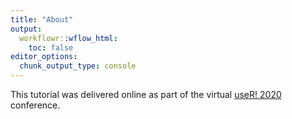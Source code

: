 ```yaml
---
title: "About"
output:
  workflowr::wflow_html:
    toc: false
editor_options:
  chunk_output_type: console
---
```


This tutorial was delivered online as part of the virtual [useR!
2020][user!2020] conference.

[useR!2020]: https://user2020.r-project.org/
